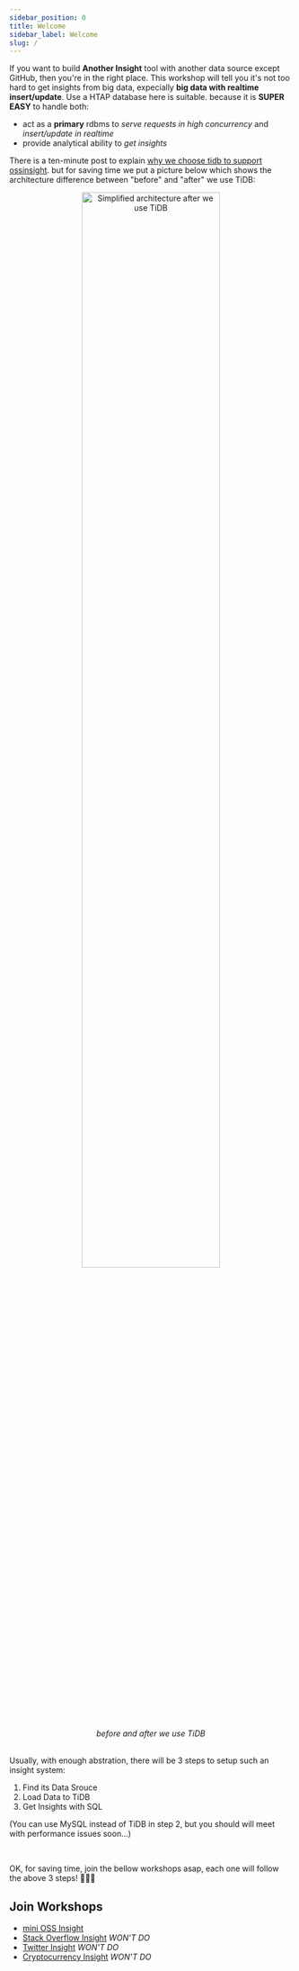 ```yaml
---
sidebar_position: 0
title: Welcome
sidebar_label: Welcome
slug: /
---
```


If you want to build **Another Insight** tool with another data source except GitHub, then you're in the right place. This workshop will tell you it's not too hard to get insights from big data, expecially **big data with realtime insert/update**. Use a HTAP database here is suitable. because it is **SUPER EASY** to handle both:
* act as a **primary** rdbms to _serve requests in high concurrency_ and _insert/update in realtime_
* provide analytical ability to _get insights_

There is a ten-minute post to explain [why we choose tidb to support ossinsight](/blog/why-we-choose-tidb-to-support-ossinsight). but for saving time we put a picture below which shows the architecture difference between "before" and "after" we use TiDB:
<center>
  <img width="70%" src={require('@site/blog/why-we-choose-tidb-to-support-ossinsight/how-different-db-handle-github-data.jpg').default} alt='Simplified architecture after we use TiDB' />
</center>
<center><i>before and after we use TiDB</i></center>

<br />

Usually, with enough abstration, there will be 3 steps to setup such an insight system:

1. Find its Data Srouce
2. Load Data to TiDB
3. Get Insights with SQL

(You can use MySQL instead of TiDB in step 2, but you should will meet with performance issues soon...)

<br />

OK, for saving time, join the bellow workshops asap, each one will follow the above 3 steps!  🏃🏃🏃

## Join Workshops

* [mini OSS Insight](/workshop/mini-ossinsight)
* [Stack Overflow Insight](/workshop/stackoverflow-insight) _WON'T DO_
* [Twitter Insight](/workshop/twitter-insight) _WON'T DO_
* [Cryptocurrency Insight](/workshop/cryptocurrency-insight) _WON'T DO_
